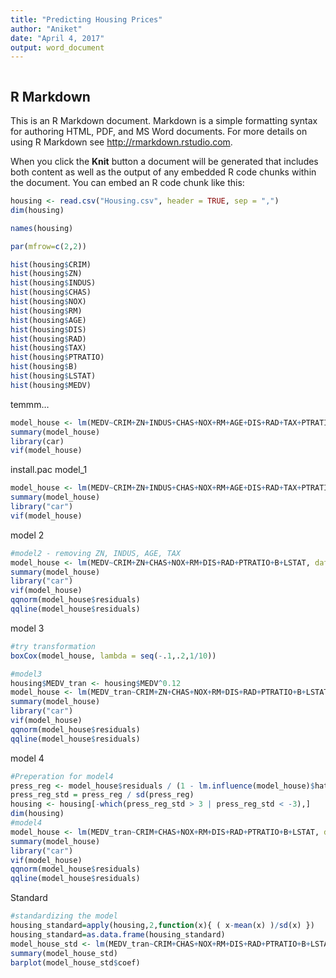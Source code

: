 ```yaml
---
title: "Predicting Housing Prices"
author: "Aniket"
date: "April 4, 2017"
output: word_document
---
```


```r


```

## R Markdown

This is an R Markdown document. Markdown is a simple formatting syntax for authoring HTML, PDF, and MS Word documents. For more details on using R Markdown see <http://rmarkdown.rstudio.com>.

When you click the **Knit** button a document will be generated that includes both content as well as the output of any embedded R code chunks within the document. You can embed an R code chunk like this:

```r
housing <- read.csv("Housing.csv", header = TRUE, sep = ",")
dim(housing)
```


```r
names(housing)
```



```r
par(mfrow=c(2,2))

hist(housing$CRIM)
hist(housing$ZN)
hist(housing$INDUS)
hist(housing$CHAS)
hist(housing$NOX)
hist(housing$RM)
hist(housing$AGE)
hist(housing$DIS)
hist(housing$RAD)
hist(housing$TAX)
hist(housing$PTRATIO)
hist(housing$B)
hist(housing$LSTAT)
hist(housing$MEDV)
```

temmm... 

```r
model_house <- lm(MEDV~CRIM+ZN+INDUS+CHAS+NOX+RM+AGE+DIS+RAD+TAX+PTRATIO+B+LSTAT, data = housing)
summary(model_house)
library(car)
vif(model_house)

```

install.pac
model_1
```r
model_house <- lm(MEDV~CRIM+ZN+INDUS+CHAS+NOX+RM+AGE+DIS+RAD+TAX+PTRATIO+B+LSTAT, data = housing)
summary(model_house)
library("car")
vif(model_house)
```


model 2
```r
#model2 - removing ZN, INDUS, AGE, TAX
model_house <- lm(MEDV~CRIM+ZN+CHAS+NOX+RM+DIS+RAD+PTRATIO+B+LSTAT, data = housing)
summary(model_house)
library("car")
vif(model_house)
qqnorm(model_house$residuals)
qqline(model_house$residuals)
```

model 3


``` r
#try transformation
boxCox(model_house, lambda = seq(-.1,.2,1/10))

#model3
housing$MEDV_tran <- housing$MEDV^0.12
model_house <- lm(MEDV_tran~CRIM+ZN+CHAS+NOX+RM+DIS+RAD+PTRATIO+B+LSTAT, data = housing)
summary(model_house)
library("car")
vif(model_house)
qqnorm(model_house$residuals)
qqline(model_house$residuals)

```


model 4

```r

#Preperation for model4
press_reg <- model_house$residuals / (1 - lm.influence(model_house)$hat)
press_reg_std = press_reg / sd(press_reg)  
housing <- housing[-which(press_reg_std > 3 | press_reg_std < -3),]
dim(housing)
#model4
model_house <- lm(MEDV_tran~CRIM+CHAS+NOX+RM+DIS+RAD+PTRATIO+B+LSTAT, data = housing)
summary(model_house)
library("car")
vif(model_house)
qqnorm(model_house$residuals)
qqline(model_house$residuals)

```

Standard

```r
#standardizing the model
housing_standard=apply(housing,2,function(x){ ( x-mean(x) )/sd(x) })
housing_standard=as.data.frame(housing_standard)
model_house_std <- lm(MEDV_tran~CRIM+CHAS+NOX+RM+DIS+RAD+PTRATIO+B+LSTAT, data = housing_standard)
summary(model_house_std)
barplot(model_house_std$coef)
```

